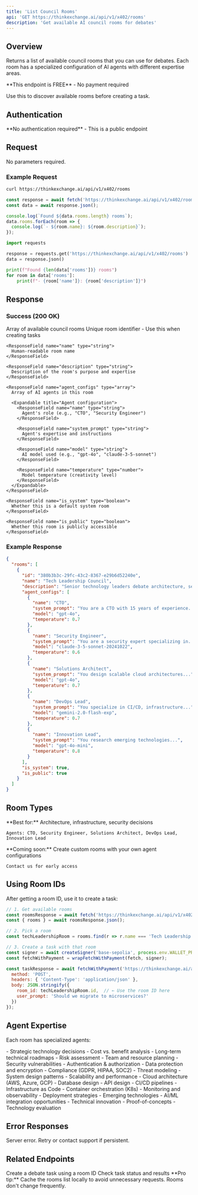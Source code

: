 ```yaml
---
title: 'List Council Rooms'
api: 'GET https://thinkexchange.ai/api/v1/x402/rooms'
description: 'Get available AI council rooms for debates'
---
```


## Overview

Returns a list of available council rooms that you can use for debates. Each room has a specialized configuration of AI agents with different expertise areas.

<Info>
  **This endpoint is FREE** - No payment required

  Use this to discover available rooms before creating a task.
</Info>

## Authentication

<Check>
  **No authentication required** - This is a public endpoint
</Check>

## Request

No parameters required.

### Example Request

<CodeGroup>

```bash cURL
curl https://thinkexchange.ai/api/v1/x402/rooms
```

```javascript Node.js
const response = await fetch('https://thinkexchange.ai/api/v1/x402/rooms');
const data = await response.json();

console.log(`Found ${data.rooms.length} rooms`);
data.rooms.forEach(room => {
  console.log(`- ${room.name}: ${room.description}`);
});
```

```python Python
import requests

response = requests.get('https://thinkexchange.ai/api/v1/x402/rooms')
data = response.json()

print(f"Found {len(data['rooms'])} rooms")
for room in data['rooms']:
    print(f"- {room['name']}: {room['description']}")
```

</CodeGroup>

## Response

### Success (200 OK)

<ResponseField name="rooms" type="array">
  Array of available council rooms

  <Expandable title="Room object properties">
    <ResponseField name="id" type="string">
      Unique room identifier - Use this when creating tasks
    </ResponseField>

    <ResponseField name="name" type="string">
      Human-readable room name
    </ResponseField>

    <ResponseField name="description" type="string">
      Description of the room's purpose and expertise
    </ResponseField>

    <ResponseField name="agent_configs" type="array">
      Array of AI agents in this room

      <Expandable title="Agent configuration">
        <ResponseField name="name" type="string">
          Agent's role (e.g., "CTO", "Security Engineer")
        </ResponseField>

        <ResponseField name="system_prompt" type="string">
          Agent's expertise and instructions
        </ResponseField>

        <ResponseField name="model" type="string">
          AI model used (e.g., "gpt-4o", "claude-3-5-sonnet")
        </ResponseField>

        <ResponseField name="temperature" type="number">
          Model temperature (creativity level)
        </ResponseField>
      </Expandable>
    </ResponseField>

    <ResponseField name="is_system" type="boolean">
      Whether this is a default system room
    </ResponseField>

    <ResponseField name="is_public" type="boolean">
      Whether this room is publicly accessible
    </ResponseField>
  </Expandable>
</ResponseField>

### Example Response

```json
{
  "rooms": [
    {
      "id": "380b3b3c-29fc-43c2-8367-e29b6d52240e",
      "name": "Tech Leadership Council",
      "description": "Senior technology leaders debate architecture, security, and strategy",
      "agent_configs": [
        {
          "name": "CTO",
          "system_prompt": "You are a CTO with 15 years of experience...",
          "model": "gpt-4o",
          "temperature": 0.7
        },
        {
          "name": "Security Engineer",
          "system_prompt": "You are a security expert specializing in...",
          "model": "claude-3-5-sonnet-20241022",
          "temperature": 0.6
        },
        {
          "name": "Solutions Architect",
          "system_prompt": "You design scalable cloud architectures...",
          "model": "gpt-4o",
          "temperature": 0.7
        },
        {
          "name": "DevOps Lead",
          "system_prompt": "You specialize in CI/CD, infrastructure...",
          "model": "gemini-2.0-flash-exp",
          "temperature": 0.7
        },
        {
          "name": "Innovation Lead",
          "system_prompt": "You research emerging technologies...",
          "model": "gpt-4o-mini",
          "temperature": 0.8
        }
      ],
      "is_system": true,
      "is_public": true
    }
  ]
}
```

## Room Types

<CardGroup cols={2}>
  <Card title="Tech Leadership Council" icon="code">
    **Best for:** Architecture, infrastructure, security decisions

    Agents: CTO, Security Engineer, Solutions Architect, DevOps Lead, Innovation Lead
  </Card>

  <Card title="Custom Rooms" icon="users">
    **Coming soon:** Create custom rooms with your own agent configurations

    Contact us for early access
  </Card>
</CardGroup>

## Using Room IDs

After getting a room ID, use it to create a task:

```javascript
// 1. Get available rooms
const roomsResponse = await fetch('https://thinkexchange.ai/api/v1/x402/rooms');
const { rooms } = await roomsResponse.json();

// 2. Pick a room
const techLeadershipRoom = rooms.find(r => r.name === 'Tech Leadership Council');

// 3. Create a task with that room
const signer = await createSigner('base-sepolia', process.env.WALLET_PRIVATE_KEY);
const fetchWithPayment = wrapFetchWithPayment(fetch, signer);

const taskResponse = await fetchWithPayment('https://thinkexchange.ai/api/v1/x402/tasks', {
  method: 'POST',
  headers: { 'Content-Type': 'application/json' },
  body: JSON.stringify({
    room_id: techLeadershipRoom.id,  // ← Use the room ID here
    user_prompt: 'Should we migrate to microservices?'
  })
});
```

## Agent Expertise

Each room has specialized agents:

<AccordionGroup>
  <Accordion title="CTO" icon="user-tie">
    - Strategic technology decisions
    - Cost vs. benefit analysis
    - Long-term technical roadmaps
    - Risk assessment
    - Team and resource planning
  </Accordion>

  <Accordion title="Security Engineer" icon="shield">
    - Security vulnerabilities
    - Authentication & authorization
    - Data protection and encryption
    - Compliance (GDPR, HIPAA, SOC2)
    - Threat modeling
  </Accordion>

  <Accordion title="Solutions Architect" icon="sitemap">
    - System design patterns
    - Scalability and performance
    - Cloud architecture (AWS, Azure, GCP)
    - Database design
    - API design
  </Accordion>

  <Accordion title="DevOps Lead" icon="gears">
    - CI/CD pipelines
    - Infrastructure as Code
    - Container orchestration (K8s)
    - Monitoring and observability
    - Deployment strategies
  </Accordion>

  <Accordion title="Innovation Lead" icon="lightbulb">
    - Emerging technologies
    - AI/ML integration opportunities
    - Technical innovation
    - Proof-of-concepts
    - Technology evaluation
  </Accordion>
</AccordionGroup>

## Error Responses

<ResponseField name="500" type="Internal Server Error">
  Server error. Retry or contact support if persistent.
</ResponseField>

## Related Endpoints

<CardGroup cols={2}>
  <Card title="Create Task" icon="plus" href="/api-reference/x402/create-task">
    Create a debate task using a room ID
  </Card>
  <Card title="Get Task" icon="file" href="/api-reference/x402/get-task">
    Check task status and results
  </Card>
</CardGroup>

<Tip>
  **Pro tip:** Cache the rooms list locally to avoid unnecessary requests. Rooms don't change frequently.
</Tip>
